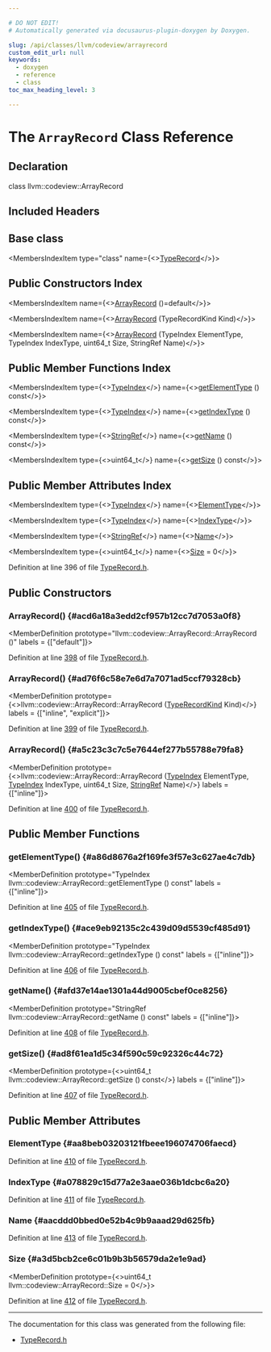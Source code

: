 ```yaml
---

# DO NOT EDIT!
# Automatically generated via docusaurus-plugin-doxygen by Doxygen.

slug: /api/classes/llvm/codeview/arrayrecord
custom_edit_url: null
keywords:
  - doxygen
  - reference
  - class
toc_max_heading_level: 3

---
```





# The `ArrayRecord` Class Reference

<DoxygenPage pluginConfig={pluginConfig}>



## Declaration

<CodeBlock>class llvm::codeview::ArrayRecord</CodeBlock>

## Included Headers

<IncludesList>
<IncludesListItem
  filePath="llvm/DebugInfo/CodeView/TypeRecord.h"
  permalink="/docs/api/files/include/include/llvm/include/llvm/debuginfo/include/llvm/debuginfo/codeview/typerecord-h"
  isLocal="true" />
</IncludesList>

## Base class

<MembersIndex>

<MembersIndexItem
  type="class"
  name={<><a href="/docs/api/classes/llvm/codeview/typerecord">TypeRecord</a></>}>
</MembersIndexItem>

</MembersIndex>

## Public Constructors Index

<MembersIndex>

<MembersIndexItem
  name={<><a href="#acd6a18a3edd2cf957b12cc7d7053a0f8">ArrayRecord</a> ()=default</>}>
</MembersIndexItem>

<MembersIndexItem
  name={<><a href="#ad76f6c58e7e6d7a7071ad5ccf79328cb">ArrayRecord</a> (TypeRecordKind Kind)</>}>
</MembersIndexItem>

<MembersIndexItem
  name={<><a href="#a5c23c3c7c5e7644ef277b55788e79fa8">ArrayRecord</a> (TypeIndex ElementType, TypeIndex IndexType, uint64&#95;t Size, StringRef Name)</>}>
</MembersIndexItem>

</MembersIndex>

## Public Member Functions Index

<MembersIndex>

<MembersIndexItem
  type={<><a href="/docs/api/classes/llvm/codeview/typeindex">TypeIndex</a></>}
  name={<><a href="#a86d8676a2f169fe3f57e3c627ae4c7db">getElementType</a> () const</>}>
</MembersIndexItem>

<MembersIndexItem
  type={<><a href="/docs/api/classes/llvm/codeview/typeindex">TypeIndex</a></>}
  name={<><a href="#ace9eb92135c2c439d09d5539cf485d91">getIndexType</a> () const</>}>
</MembersIndexItem>

<MembersIndexItem
  type={<><a href="/docs/api/classes/llvm/stringref">StringRef</a></>}
  name={<><a href="#afd37e14ae1301a44d9005cbef0ce8256">getName</a> () const</>}>
</MembersIndexItem>

<MembersIndexItem
  type={<>uint64&#95;t</>}
  name={<><a href="#ad8f61ea1d5c34f590c59c92326c44c72">getSize</a> () const</>}>
</MembersIndexItem>

</MembersIndex>

## Public Member Attributes Index

<MembersIndex>

<MembersIndexItem
  type={<><a href="/docs/api/classes/llvm/codeview/typeindex">TypeIndex</a></>}
  name={<><a href="#aa8beb03203121fbeee196074706faecd">ElementType</a></>}>
</MembersIndexItem>

<MembersIndexItem
  type={<><a href="/docs/api/classes/llvm/codeview/typeindex">TypeIndex</a></>}
  name={<><a href="#a078829c15d77a2e3aae036b1dcbc6a20">IndexType</a></>}>
</MembersIndexItem>

<MembersIndexItem
  type={<><a href="/docs/api/classes/llvm/stringref">StringRef</a></>}
  name={<><a href="#aacddd0bbed0e52b4c9b9aaad29d625fb">Name</a></>}>
</MembersIndexItem>

<MembersIndexItem
  type={<>uint64&#95;t</>}
  name={<><a href="#a3d5bcb2ce6c01b9b3b56579da2e1e9ad">Size</a> = 0</>}>
</MembersIndexItem>

</MembersIndex>


Definition at line 396 of file <a href="/docs/api/files/include/include/llvm/include/llvm/debuginfo/include/llvm/debuginfo/codeview/typerecord-h">TypeRecord.h</a>.

<SectionDefinition>

## Public Constructors

### ArrayRecord() {#acd6a18a3edd2cf957b12cc7d7053a0f8}

<MemberDefinition
  prototype="llvm::codeview::ArrayRecord::ArrayRecord ()"
  labels = {["default"]}>

Definition at line <a href="/docs/api/files/include/include/llvm/include/llvm/debuginfo/include/llvm/debuginfo/codeview/typerecord-h/#l00398">398</a> of file <a href="/docs/api/files/include/include/llvm/include/llvm/debuginfo/include/llvm/debuginfo/codeview/typerecord-h">TypeRecord.h</a>.
</MemberDefinition>

### ArrayRecord() {#ad76f6c58e7e6d7a7071ad5ccf79328cb}

<MemberDefinition
  prototype={<>llvm::codeview::ArrayRecord::ArrayRecord (<a href="/docs/api/namespaces/llvm/codeview/#abf3db0193e50769bab633545f88c383a">TypeRecordKind</a> Kind)</>}
  labels = {["inline", "explicit"]}>

Definition at line <a href="/docs/api/files/include/include/llvm/include/llvm/debuginfo/include/llvm/debuginfo/codeview/typerecord-h/#l00399">399</a> of file <a href="/docs/api/files/include/include/llvm/include/llvm/debuginfo/include/llvm/debuginfo/codeview/typerecord-h">TypeRecord.h</a>.
</MemberDefinition>

### ArrayRecord() {#a5c23c3c7c5e7644ef277b55788e79fa8}

<MemberDefinition
  prototype={<>llvm::codeview::ArrayRecord::ArrayRecord (<a href="/docs/api/classes/llvm/codeview/typeindex">TypeIndex</a> ElementType, <a href="/docs/api/classes/llvm/codeview/typeindex">TypeIndex</a> IndexType, uint64&#95;t Size, <a href="/docs/api/classes/llvm/stringref">StringRef</a> Name)</>}
  labels = {["inline"]}>

Definition at line <a href="/docs/api/files/include/include/llvm/include/llvm/debuginfo/include/llvm/debuginfo/codeview/typerecord-h/#l00400">400</a> of file <a href="/docs/api/files/include/include/llvm/include/llvm/debuginfo/include/llvm/debuginfo/codeview/typerecord-h">TypeRecord.h</a>.
</MemberDefinition>

</SectionDefinition>

<SectionDefinition>

## Public Member Functions

### getElementType() {#a86d8676a2f169fe3f57e3c627ae4c7db}

<MemberDefinition
  prototype="TypeIndex llvm::codeview::ArrayRecord::getElementType () const"
  labels = {["inline"]}>

Definition at line <a href="/docs/api/files/include/include/llvm/include/llvm/debuginfo/include/llvm/debuginfo/codeview/typerecord-h/#l00405">405</a> of file <a href="/docs/api/files/include/include/llvm/include/llvm/debuginfo/include/llvm/debuginfo/codeview/typerecord-h">TypeRecord.h</a>.
</MemberDefinition>

### getIndexType() {#ace9eb92135c2c439d09d5539cf485d91}

<MemberDefinition
  prototype="TypeIndex llvm::codeview::ArrayRecord::getIndexType () const"
  labels = {["inline"]}>

Definition at line <a href="/docs/api/files/include/include/llvm/include/llvm/debuginfo/include/llvm/debuginfo/codeview/typerecord-h/#l00406">406</a> of file <a href="/docs/api/files/include/include/llvm/include/llvm/debuginfo/include/llvm/debuginfo/codeview/typerecord-h">TypeRecord.h</a>.
</MemberDefinition>

### getName() {#afd37e14ae1301a44d9005cbef0ce8256}

<MemberDefinition
  prototype="StringRef llvm::codeview::ArrayRecord::getName () const"
  labels = {["inline"]}>

Definition at line <a href="/docs/api/files/include/include/llvm/include/llvm/debuginfo/include/llvm/debuginfo/codeview/typerecord-h/#l00408">408</a> of file <a href="/docs/api/files/include/include/llvm/include/llvm/debuginfo/include/llvm/debuginfo/codeview/typerecord-h">TypeRecord.h</a>.
</MemberDefinition>

### getSize() {#ad8f61ea1d5c34f590c59c92326c44c72}

<MemberDefinition
  prototype={<>uint64&#95;t llvm::codeview::ArrayRecord::getSize () const</>}
  labels = {["inline"]}>

Definition at line <a href="/docs/api/files/include/include/llvm/include/llvm/debuginfo/include/llvm/debuginfo/codeview/typerecord-h/#l00407">407</a> of file <a href="/docs/api/files/include/include/llvm/include/llvm/debuginfo/include/llvm/debuginfo/codeview/typerecord-h">TypeRecord.h</a>.
</MemberDefinition>

</SectionDefinition>

<SectionDefinition>

## Public Member Attributes

### ElementType {#aa8beb03203121fbeee196074706faecd}

<MemberDefinition
  prototype="TypeIndex llvm::codeview::ArrayRecord::ElementType">

Definition at line <a href="/docs/api/files/include/include/llvm/include/llvm/debuginfo/include/llvm/debuginfo/codeview/typerecord-h/#l00410">410</a> of file <a href="/docs/api/files/include/include/llvm/include/llvm/debuginfo/include/llvm/debuginfo/codeview/typerecord-h">TypeRecord.h</a>.
</MemberDefinition>

### IndexType {#a078829c15d77a2e3aae036b1dcbc6a20}

<MemberDefinition
  prototype="TypeIndex llvm::codeview::ArrayRecord::IndexType">

Definition at line <a href="/docs/api/files/include/include/llvm/include/llvm/debuginfo/include/llvm/debuginfo/codeview/typerecord-h/#l00411">411</a> of file <a href="/docs/api/files/include/include/llvm/include/llvm/debuginfo/include/llvm/debuginfo/codeview/typerecord-h">TypeRecord.h</a>.
</MemberDefinition>

### Name {#aacddd0bbed0e52b4c9b9aaad29d625fb}

<MemberDefinition
  prototype="StringRef llvm::codeview::ArrayRecord::Name">

Definition at line <a href="/docs/api/files/include/include/llvm/include/llvm/debuginfo/include/llvm/debuginfo/codeview/typerecord-h/#l00413">413</a> of file <a href="/docs/api/files/include/include/llvm/include/llvm/debuginfo/include/llvm/debuginfo/codeview/typerecord-h">TypeRecord.h</a>.
</MemberDefinition>

### Size {#a3d5bcb2ce6c01b9b3b56579da2e1e9ad}

<MemberDefinition
  prototype={<>uint64&#95;t llvm::codeview::ArrayRecord::Size = 0</>}>

Definition at line <a href="/docs/api/files/include/include/llvm/include/llvm/debuginfo/include/llvm/debuginfo/codeview/typerecord-h/#l00412">412</a> of file <a href="/docs/api/files/include/include/llvm/include/llvm/debuginfo/include/llvm/debuginfo/codeview/typerecord-h">TypeRecord.h</a>.
</MemberDefinition>

</SectionDefinition>

<hr/>

The documentation for this class was generated from the following file:

<ul>
<li><a href="/docs/api/files/include/include/llvm/include/llvm/debuginfo/include/llvm/debuginfo/codeview/typerecord-h">TypeRecord.h</a></li>
</ul>

</DoxygenPage>

